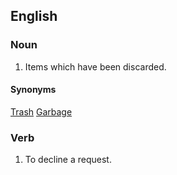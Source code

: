 ==English==
===Noun===

# Items which have been discarded.

====Synonyms====
[[Trash]]
[[Garbage]]

===Verb===

# To decline a request.